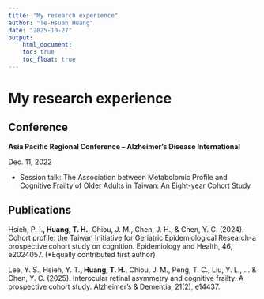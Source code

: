 ```yaml
---
title: "My research experience"
author: "Te-Hsuan Huang"
date: "2025-10-27"
output:
    html_document:
    toc: true
    toc_float: true
---
```


# My research experience

## Conference

**Asia Pacific Regional Conference – Alzheimer’s Disease International**

Dec. 11, 2022

* Session talk: The Association between Metabolomic Profile and Cognitive Frailty of Older Adults in Taiwan: An Eight-year Cohort Study

## Publications

Hsieh, P. I.**, Huang, T. H.**, Chiou, J. M., Chen, J. H., & Chen, Y. C. (2024). Cohort profile: the Taiwan Initiative for Geriatric Epidemiological Research-a prospective cohort study on cognition. Epidemiology and Health, 46, e2024057. (*Equally contributed first author)

Lee, Y. S., Hsieh, Y. T.**, Huang, T. H.**, Chiou, J. M., Peng, T. C., Liu, Y. L., ... & Chen, Y. C. (2025). Interocular retinal asymmetry and cognitive frailty: A prospective cohort study. Alzheimer's & Dementia, 21(2), e14437.



